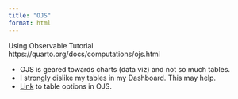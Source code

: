 ```yaml
---
title: "OJS"
format: html
---
```


Using Observable Tutorial <br>
https://quarto.org/docs/computations/ojs.html


* OJS is geared towards charts (data viz) and not so much tables.  
* I strongly dislike my tables in my Dashboard. This may help. 
* [Link](https://observablehq.com/framework/inputs/table) to table options in OJS.

